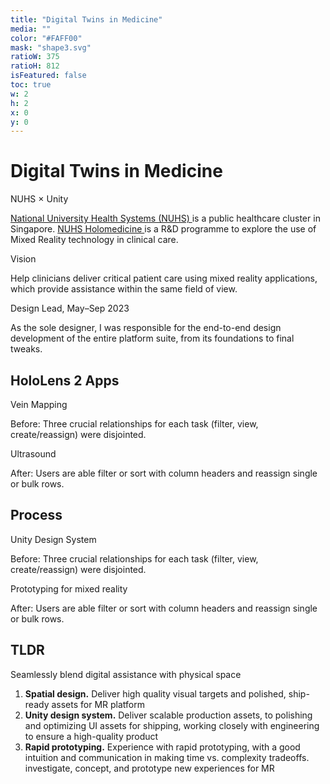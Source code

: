 ```yaml
---
title: "Digital Twins in Medicine"
media: ""
color: "#FAFF00"
mask: "shape3.svg"
ratioW: 375
ratioH: 812
isFeatured: false
toc: true
w: 2
h: 2
x: 0
y: 0
---
```


<PostLayout>

# Digital Twins in Medicine

</PostLayout>

<div className="row d-flex justify-content-between">

<div className="col-md-4 pe-md-4">
  <p className="lesson-header">NUHS &#215; Unity</p>
  <p>
    <a href="https://www.nuhs.edu.sg/">
      National University Health Systems (NUHS)
    </a>
    is a public healthcare cluster in Singapore. <a href="https://www.nuhs.edu.sg/research/research-stories/Pages/nuhs-embarks-on-holomedicine-research-in-singapore-using-mixed-reality-technology-to-enhance-patient-care.aspx">
      NUHS Holomedicine
    </a> is a R&D programme to explore the use of Mixed Reality technology in clinical
    care.
  </p>
</div>

<div className="col-md-4 px-md-4">
  <p className="lesson-header">Vision</p>
  <p>
    Help clinicians deliver critical patient care using mixed reality
    applications, which provide assistance within the same field of view.
  </p>
</div>

<div className="col-md-4 ps-md-4">
  <p className="lesson-header">Design Lead, May–Sep 2023</p>
  <p>
    As the sole designer, I was responsible for the end-to-end design
    development of the entire platform suite, from its foundations to final
    tweaks.
  </p>
</div>

</div>

<div className="container-fluid margin-top-36">
  <div className="row d-flex">
    <h2 id="apps">HoloLens 2 Apps</h2>
    <div className="col-md-6 pe-md-3 pb-md-0 pb-sm-5 ">
      <p className="lesson-header">Vein Mapping</p>
      <LoopingVideo src="/images/work/loan-origination-system/tasklist-before.mp4" />
      <figcaption>
        Before: Three crucial relationships for each task (filter, view,
        create/reassign) were disjointed.
      </figcaption>
    </div>
    <div className="col-md-6 pt-md-0 ps-md-3 pt-sm-5 ">
      <p className="lesson-header">Ultrasound</p>
      <LoopingVideo src="/images/work/loan-origination-system/tasklist-after.mp4" />
      <figcaption>
        After: Users are able filter or sort with column headers and reassign
        single or bulk rows.
      </figcaption>
    </div>
  </div>
</div>

<div className="container-fluid margin-top-36">
  <div className="row d-flex">
    <h2 id="process">Process</h2>
    <div className="col-md-6 pe-md-3 pb-md-0 pb-sm-5 ">
      <p className="lesson-header">Unity Design System</p>
      <LoopingVideo src="/images/work/loan-origination-system/tasklist-before.mp4" />
      <figcaption>
        Before: Three crucial relationships for each task (filter, view,
        create/reassign) were disjointed.
      </figcaption>
    </div>
    <div className="col-md-6 pt-md-0 ps-md-3 pt-sm-5 ">
      <p className="lesson-header">Prototyping for mixed reality</p>
      <LoopingVideo src="/images/work/loan-origination-system/tasklist-after.mp4" />
      <figcaption>
        After: Users are able filter or sort with column headers and reassign
        single or bulk rows.
      </figcaption>
    </div>
  </div>
</div>
<PostLayout>

## TLDR

<p className="lesson-header">
  Seamlessly blend digital assistance with physical space
</p>

1. <b>Spatial design.</b> Deliver high quality visual targets and polished, ship-ready
   assets for MR platform
2. <b>Unity design system.</b> Deliver scalable production assets, to polishing and
   optimizing UI assets for shipping, working closely with engineering to ensure
   a high-quality product
3. <b>Rapid prototyping.</b> Experience with rapid prototyping, with a good intuition
   and communication in making time vs. complexity tradeoffs. investigate, concept,
   and prototype new experiences for MR

</PostLayout>
